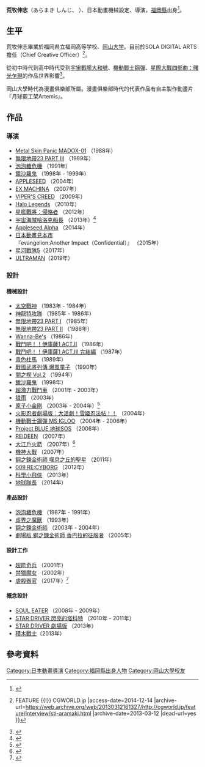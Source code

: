{{noteTA|G1=Anime}}
{{Infobox person
| name        = 荒牧伸志
| image       = Ready Player One Japan Premiere Red Carpet Aramaki Shinji (40893745414).jpg
| imagesize   = 
| caption     = 
| native_name = 荒牧伸志
| native_name_lang = ja
| birthname   = 荒牧伸志
| birth_date  = {{Birth date and age|1960|10|2}}
| birth_place = [[日本|日本]][[福岡縣|福岡縣]]
| death_date  = 
| death_place = 
| othername   = 
| occupation  = [[動畫|動畫]]和[[電影導演|電影導演]]
| years_active = 
| spouse      = 
| website     = 
}}
{{Japanese|japanese=荒牧 伸志|kana=あらまき しんじ|romaji=Aramaki Shinji}}
'''荒牧伸志'''（あらまき しんじ、{{bd|1960年|10月2日}} ）、日本動畫機械設定、導演，[[福岡縣|福岡縣]]出身<ref>{{Cite web |url=http://www.cinra.net/interview/2009/08/07/000000.php |title=『エクスマキナ』荒牧伸志監督インタビュー -インタビュー：CINRA.NET |accessdate=2014-12-14 |archive-date=2014-12-14 |archive-url=https://web.archive.org/web/20141214121540/http://www.cinra.net/interview/2009/08/07/000000.php |dead-url=no }}</ref>。

==生平==
荒牧伸志畢業於福岡県立福岡高等学校、[[岡山大学|岡山大学]]。目前於SOLA DIGITAL ARTS擔任（Chief Creative Officer）<ref>{{Cite web |url=http://cgworld.jp/feature/interview/sti-aramaki.html |title=満を持して世界に挑む！　映画『スターシップ・トゥルーパーズ　インベイジョン』荒牧伸志監督インタビュー {{!}} FEATURE {{!}} CGWORLD.jp |access-date=2014-12-14 |archive-url=https://web.archive.org/web/20130312161327/http://cgworld.jp/feature/interview/sti-aramaki.html |archive-date=2013-03-12 |dead-url=yes }}</ref>。

從初中時代到高中時代受到[[宇宙戰艦大和號|宇宙戰艦大和號]]、[[機動戰士鋼彈|機動戰士鋼彈]]、[[星際大戰四部曲：曙光乍現|星際大戰四部曲：曙光乍現]]的作品世界影響<ref name = "宇宙船112">{{Cite journal |date=2004-05-01 |author=古城陽太 |title=トクサツ遺伝子研究所 荒牧伸志インタビュー |journal=[[宇宙船_(雑誌)|宇宙船]] |volume=Vol.112 |issue=（2004年5月号） |page=111 |publisher=[[朝日ソノラマ|朝日ソノラマ]] |id=雑誌コード：01843-05}}</ref>。

岡山大學時代為漫畫俱樂部所屬。漫畫俱樂部時代的代表作品有自主製作動畫片『月球罷工架Artemis』。

==作品==
=== 導演 ===
* [[金属外壳MADOX-01|Metal Skin Panic MADOX-01]] （1988年）
* [[無限地帶23|無限地帶23 PART III]] （1989年）
* [[泡泡糖危機|泡泡糖危機]] （1991年）
* [[餓沙羅鬼|餓沙羅鬼]] （1998年 - 1999年）
* [[蘋果核戰|APPLESEED]] （2004年）
* [[蘋果核戰|EX MACHINA]] （2007年）
* [[VIPER'S_CREED|VIPER'S CREED]] （2009年）
* [[Halo_Legends|Halo Legends]] （2010年）
* [[星艦戰將：侵略者|星艦戰將：侵略者]] （2012年）
* [[宇宙海賊哈洛克船長|宇宙海賊哈洛克船長]] （2013年）<ref>{{Cite web |url=http://harlock-movie.com/ |title=宇宙海賊キャプテンハーロック-SPACE PIRATE CAPTAIN HARLOCK- |access-date=2014-12-14 |archive-url=https://web.archive.org/web/20130819180651/http://harlock-movie.com/ |archive-date=2013-08-19 |dead-url=yes }}</ref>
* [[Appleseed_Alpha|Appleseed Alpha]] （2014年）
* [[日本動畫人展覽會|日本動畫見本市]] 『evangelion:Another Impact（Confidential）』 （2015年）
* [[星河戰隊5|星河戰隊5]]（2017年）
* [[ULTRAMAN|ULTRAMAN]]（2019年）

=== 設計 ===
==== 機械設計 ====
* [[太空戰神|太空戰神]] （1983年 - 1984年）
* [[神龍特攻隊|神龍特攻隊]] （1985年 - 1986年）
* [[無限地帶23|無限地帶23 PART I]] （1985年）
* [[無限地帶23|無限地帶23 PART II]] （1986年）
* [[Wanna-Be's|Wanna-Be's]] （1986年）
* [[戰鬥吧！！伊庫薩1|戰鬥吧！！伊庫薩1 ACT.II]] （1986年）
* [[戰鬥吧！！伊庫薩1|戰鬥吧！！伊庫薩1 ACT.III 完結編]] （1987年）
* [[青色杜馬|青色杜馬]] （1989年）
* [[戰國武將列傳_爆風童子|戰國武將列傳 爆風童子]] （1990年）
* [[間之楔|間之楔 Vol.2]] （1994年）
*[[餓沙羅鬼|餓沙羅鬼]] （1998年）
* [[超激力戰鬥車|超激力戰鬥車]] （2001年 - 2003年）
* [[狼雨|狼雨]] （2003年）
* [[铁臂阿童木_(2003年动画)|原子小金剛]] （2003年 - 2004年）<ref>{{Cite web| url = http://tezukaosamu.net/jp/anime/51.html| title = アストロボーイ・鉄腕アトム| publisher = 手塚治虫公式サイト| accessdate = 2016-05-19| archive-date = 2016-05-31| archive-url = https://web.archive.org/web/20160531073048/http://tezukaosamu.net/jp/anime/51.html| dead-url = no}}</ref>
* [[火影忍者劇場版：大活劇！雪姬忍法帖！！|火影忍者劇場版：大活劇！雪姬忍法帖！！]] （2004年）
* [[機動戰士鋼彈_MS_IGLOO|機動戰士鋼彈 MS IGLOO]] （2004年 - 2006年）
* [[Project_BLUE_地球SOS|Project BLUE 地球SOS]] （2006年）
* [[REIDEEN|REIDEEN]] （2007年）
* [[大江戶火箭|大江戶火箭]] （2007年）<ref>{{Cite web| url = http://www.madhouse.co.jp/works/2007-2006/works_tv_ooedorocket.html| title = 大江戸ロケット| publisher = マッドハウス| accessdate = 2016-05-22| archive-date = 2016-07-02| archive-url = https://web.archive.org/web/20160702121728/http://www.madhouse.co.jp/works/2007-2006/works_tv_ooedorocket.html| dead-url = no}}</ref><!--（機巧創案（メカニックデザイン））-->
* [[機神大戰|機神大戰]] （2007年）
* [[鋼之鍊金術師_嘆息之丘的聖星|鋼之鍊金術師 嘆息之丘的聖星]] （2011年）<!--（メカデザイン）-->
* [[009_RE:CYBORG|009 RE:CYBORG]] （2012年）
* [[科學小飛俠|科學小飛俠]] （2013年）<!--（コスチューム・メカニカルデザイン）-->
* [[地球隊長|地球隊長]] （2014年）

==== 產品設計 ====
* [[泡泡糖危機|泡泡糖危機]] （1987年 - 1991年）
* [[虛界之魔獸|虛界之魔獸]] （1993年）
* [[鋼之鍊金術師_(動畫)|鋼之鍊金術師]] （2003年 - 2004年）
* [[劇場版_鋼之鍊金術師_香巴拉的征服者|劇場版 鋼之鍊金術師 香巴拉的征服者]] （2005年）

==== 設計工作 ====
* [[超能奇兵|超能奇兵]] （2001年）
* [[禁獵魔女|禁獵魔女]] （2002年）
* [[虐殺器官|虐殺器官]] （2017年）<ref>{{Cite news| url = http://www.m-on.press/lisani/0000018833| title = 『劇場版 PSYCHO-PASS サイコパス』に続くノイタミナムービー第2弾「Project Itoh」『虐殺器官』メインキャスト発表!| newspaper = | publisher = M-ON! Press| date = 2015-07-23| accessdate = 2015-07-24| archive-date = 2015-10-31| archive-url = https://web.archive.org/web/20151031014242/http://www.m-on.press/lisani/0000018833| dead-url = no}}</ref>

==== 概念設計 ====
* [[SOUL_EATER|SOUL EATER]] （2008年 - 2009年）
* [[STAR_DRIVER_閃亮的塔科特|STAR DRIVER 閃亮的塔科特]] （2010年 - 2011年）
* [[STAR_DRIVER_閃亮的塔科特|STAR DRIVER 劇場版]] （2013年）
* [[積木戰士|積木戰士]]（2013年）

== 參考資料 ==
{{Reflist}}



{{Authority control}}
{{DEFAULTSORT:Aramaki, Shinji}}
[[Category:日本動畫導演|Category:日本動畫導演]]
[[Category:福岡縣出身人物|Category:福岡縣出身人物]]
[[Category:岡山大學校友|Category:岡山大學校友]]